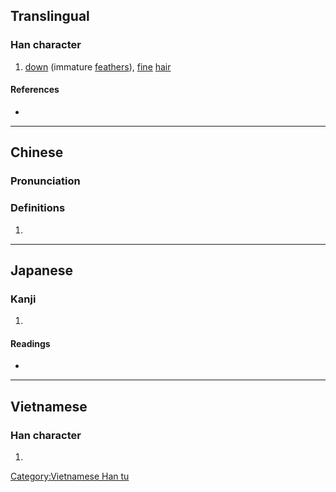 {{character info/new}}
==Translingual==

===Han character===
{{Han char|rn=82|rad=毛|as=12|sn=16|four=12214|canj=NBHQU|ids=⿰矞毛}}

# [[down]] (immature [[feather]]s), [[fine]] [[hair]]

====References====
* {{Han ref|kx=0596.160|dkj=16970|dj=0987.370|hdz=32006.130|uh=6C04|ud=27652|bh=E9E6|bd=59878}}

----

==Chinese==
{{zh-forms}}

===Pronunciation===
{{zh-pron
|m=rǒng
|c=jung5
|mc=y
|oc=y
|ma=
|cat=n
}}

===Definitions===
{{zh-hanzi}}

# {{rfdef|lang=zh}}

----

==Japanese==

===Kanji===
{{ja-kanji|grade=|rs=毛12}}

# {{defn|lang=ja|sort=毛12}}

====Readings====
* {{ja-readings|on=[[じゅう]] (jū), [[にゅ]] (nyu)|kun=[[むくげ]] (mukuge)}}

----

==Vietnamese==

===Han character===
{{vi-readings|rs=毛12| hanviet = [[nhung]], [[nhũng]]}}

# {{defn|lang=vi|sort=毛12}}

[[Category:Vietnamese Han tu]]